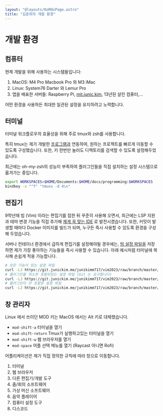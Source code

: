 ```yaml
---
layout: "@layouts/KoMdxPage.astro"
title: "김준희의 개발 환경"
---
```


# 개발 환경

## 컴퓨터

현제 개발을 위해 사용하는 시스템들입니다:

1. MacOS: M4 Pro Macbook Pro 와 M3 iMac
2. Linux: System76 Darter 와 Lemur Pro
3. 앱을 배표한 서버들: Raspberry Pi, [mit.junic.kim](https://mit.junic.kim),
13년된 살린 컴퓨터,...

어떤 환경을 사용하든 최대한 일관된 설정을 유지하려고 노력합니다.

## 터미널

터미널 워크플로우의 효율성을 위해 주로 tmux와 zsh를 사용합니다.

특히 tmux는 제가 개발한
[프로그램과](https://github.com/junikimm717/tmuxs) 연동하여, 원하는 프로젝트를
빠르게 이동할 수 있도록 구성했습니다. 또한, 키 한번만 눌러도 디렉토리를 검색할
수 있도록 설정해두었습니다.

최근에는 oh-my-zsh의 성능이 부족하여 플러그인들을 직접 설치하는 설정 시스템으로
옮겨가는 중입니다.


```bash
export WORKSPACES=$HOME/Documents:$HOME/docs/programming:$WORKSPACES
bindkey -s "^f" "tmuxs -d 4\n"
```

## 편집기

9학년때 빔 (Vim) 이라는 편집기를 접한 뒤 꾸준히 사용해 오면서, 최근에는 LSP
지원과 테마 변경 기능을 직접 추가해 [제게 꼭 맞는
IDE](https://github.com/junikimm717/nvim2025) 로 발전시켰습니다. 또한, 커밋이
발생할 때마다 Docker 이미지를 빌드가 되며, 누구든 즉시 사용할 수 있도록 환경을
구성해 두었습니다.

서버나 컨테이너 환경에서 급하게 편집기를 설정해야될 경우에는, [빔 설정
파일을](https://git.junickim.me/junikimm717/vim2023) 저장하면 제가 가장 좋아하는 기능들을 즉시 사용할 수 있습니다. 아래 예시처럼 터미널에 복사해
손쉽게 적용 가능합니다.

```bash
# 모든 기능이 있는 설정 파일
curl -LJ https://git.junickim.me/junikimm717/vim2023/raw/branch/master/lsp.vimrc -o $HOME/.vimrc
# 플러그인을 최소한 포함되있는 설정 파일 (Git 는 요구합니다)
curl -LJ https://git.junickim.me/junikimm717/vim2023/raw/branch/master/minimal.vimrc -o $HOME/.vimrc
# 플러그인이 안 포함된 설정 파일
curl -LJ https://git.junickim.me/junikimm717/vim2023/raw/branch/master/noplug.vimrc -o $HOME/.vimrc
```

## 창 관리자

Linux 에서 쓰이던 MOD 키는 MacOS 에서는 Alt 키로 대체했습니다.

- `mod-shift-a` 터미널을 열기
- `mod-shift-return` Tmux가 실행하고있는 터미널을 열기
- `mod-shift-w` 웹 브라우저를 열기
- `mod-space` 어플 선택 메뉴를 열기 (Raycast 아니면 Rofi)

어플리케이션은 제가 직접 정의한 규칙에 따라 창으로 이동합니다.

1. 터미널
2. 웹 브라우저
3. 다른 편집기/개발 도구
4. 줌/회의 소프트웨어
5. 가상 머신 소프트웨어
6. 음악 플레이어
7. 컴퓨터 설정 도구
8. 디스코드
